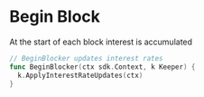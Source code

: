 
# Begin Block

At the start of each block interest is accumulated

```go
// BeginBlocker updates interest rates
func BeginBlocker(ctx sdk.Context, k Keeper) {
  k.ApplyInterestRateUpdates(ctx)
}
```


>
